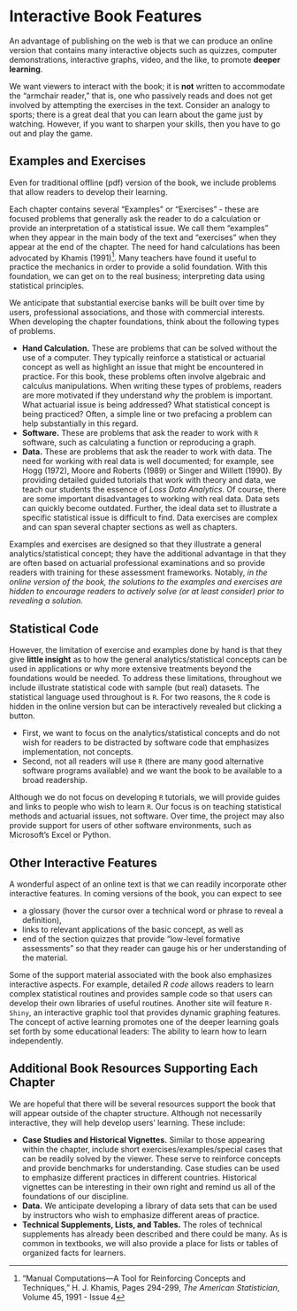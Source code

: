 
# Interactive Book Features  {#ChapInteractive}

An advantage of publishing on the web is that we can produce an online version that contains many interactive objects such as quizzes, computer demonstrations, interactive graphs, video, and the like, to promote **deeper learning**.

We want viewers to interact with the book; it is **not** written to accommodate the “armchair reader,” that is, one who passively reads and does not get involved by attempting the exercises in the text. Consider an analogy to sports; there is a great deal that you can learn about the game just by watching. However, if you want to sharpen your skills, then you have to go out and play the game. 


## Examples and Exercises

Even for traditional offline (pdf) version of the book, we include problems that allow readers to develop their learning.

Each chapter contains several “Examples” or “Exercises” - these are focused problems that generally ask the reader to do a calculation or provide an interpretation of a statistical issue. We call them “examples” when they appear in the main body of the text and “exercises” when they appear at the end of the chapter. The need for hand calculations has been advocated by Khamis (1991)[^2]. Many teachers have found it useful to practice the mechanics in order to provide a solid foundation. With this foundation, we can get on to the real business; interpreting data using statistical principles. 

We anticipate that substantial exercise banks will be built over time by users, professional associations, and those with commercial interests. When developing the chapter foundations, think about the following types of problems. 

- **Hand Calculation.** These are  problems that can be solved without the use of a computer. They typically reinforce a statistical or actuarial concept as well as highlight an issue that might be encountered in practice. For this book, these problems often involve algebraic and calculus manipulations. When writing these types of problems, readers are more motivated if they understand *why* the problem is important. What actuarial issue is being addressed? What statistical concept is being practiced? Often, a simple line or two prefacing a problem can help substantially in this regard.
- **Software.** These are  problems that ask the reader to work with `R` software, such as calculating a function or reproducing a graph.
- **Data.** These are  problems that ask the reader to work with data. The need for working with real data is well documented; for example, see Hogg (1972), Moore and Roberts (1989) or Singer and Willett (1990). By providing detailed guided tutorials that work with theory and data, we teach our students the essence of *Loss Data Analytics*. Of course, there are some important disadvantages to working with real data. Data sets can quickly become outdated. Further, the ideal data set to illustrate a specific statistical issue is difficult to find. Data exercises are complex and can span several chapter sections as well as chapters.

Examples and exercises are designed so that they illustrate a general analytics/statistical concept; they have the additional advantage in that they are often based on actuarial professional examinations and so provide readers with training for these assessment frameworks. Notably, *in the online version of the book, the solutions to the examples and exercises are hidden to encourage readers to actively solve (or at least consider) prior to revealing a solution.*

## Statistical Code

However, the limitation of exercise and examples done by hand is that they give **little insight** as to how the general analytics/statistical concepts can be used in applications or why more extensive treatments beyond the foundations would be needed. To address these limitations, throughout we include illustrate statistical code with sample (but real) datasets. The statistical language used throughout is `R`. For two reasons, the `R` code is hidden in the online version but can be interactively revealed but clicking a button. 

- First, we want to focus on the analytics/statistical concepts and do not wish for readers to be distracted by software code that emphasizes implementation, not concepts. 
- Second, not all readers will use `R` (there are many good alternative software programs available) and we want the book to be available to a broad readership.

Although we do not focus on developing `R` tutorials, we will provide guides and links to people who wish to learn `R`. Our focus is on teaching statistical methods and actuarial issues, not software. Over time, the project may also provide support for users of other software environments, such as Microsoft's Excel or Python.

  
## Other Interactive Features

A wonderful aspect of an online text is that we can readily incorporate other interactive features. In coming versions of the book, you can expect to see 

- a glossary (hover the cursor over a technical word or phrase to reveal a definition), 
- links to relevant applications of the basic concept, as well as 
- end of the section quizzes that provide “low-level formative assessments” so that they reader can gauge his or her understanding of the material. 

Some of the support material associated with the book also emphasizes interactive aspects. For example, detailed *R code* allows readers to learn complex statistical routines and provides sample code so that users can develop their own libraries of useful routines. Another site will feature `R-Shiny`, an interactive graphic tool that provides dynamic graphing features. The concept of active learning promotes one of the deeper learning goals set forth by some educational leaders: The ability to learn how to learn independently.


## Additional Book Resources Supporting Each Chapter

We are hopeful that there will be several resources support the book that will appear outside of the chapter structure. Although not necessarily interactive, they will help develop users' learning. These include:

- **Case Studies and Historical Vignettes.** Similar to those appearing within the chapter, include short exercises/examples/special cases that can be readily solved by the viewer. These serve to reinforce concepts and provide benchmarks for understanding. Case studies can be used to emphasize different practices in different countries. Historical vignettes can be interesting in their own right and remind us all of the foundations of our discipline.
- **Data.** We anticipate developing a library of data sets that can be used by instructors who wish to emphasize different areas of practice.
- **Technical Supplements, Lists, and Tables.** The roles of technical supplements has already been described and there could be many. As is common in textbooks, we will also provide a place for lists or tables of organized facts for learners.



[^2]: “Manual Computations—A Tool for Reinforcing Concepts and Techniques,” H. J. Khamis, Pages 294-299, *The American Statistician*, Volume 45, 1991 - Issue 4


